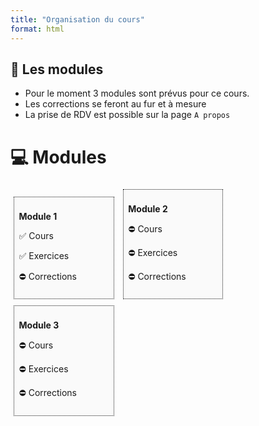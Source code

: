 ```yaml
---
title: "Organisation du cours"
format: html
---
```


::: {.callout-important collapse=false}
## 📢 Les modules
- Pour le moment 3 modules sont prévus pour ce cours.
- Les corrections se feront au fur et à mesure
- La prise de RDV est possible sur la page `A propos`
:::
# 💻 Modules

::: {style="display:inline-block;width: 28.5%;border-style: dotted;border-width: 1px;border-color: &quot;#fefefe&quot;; margin:1%;padding:1.5%;background-color:#fafafa"}
**Module 1**

✅ Cours 

✅ Exercices

⛔ Corrections
:::

::: {style="display:inline-block;width: 28.5%;border-style: dotted;border-width: 1px;border-color: &quot;#fefefe&quot;; margin:1%;padding:1.5%;background-color:#fafafa"}
**Module 2**

⛔ Cours 

⛔ Exercices 

⛔ Corrections      
:::

::: {style="display:inline-block;width: 28.5%;border-style: dotted;border-width: 1px;border-color: &quot;#fefefe&quot;; margin:1%;padding:1.5%;background-color:#fafafa"}
**Module 3**

⛔ Cours 

⛔ Exercices 

⛔ Corrections
:::
